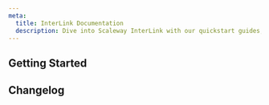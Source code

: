 ```yaml
---
meta:
  title: InterLink Documentation
  description: Dive into Scaleway InterLink with our quickstart guides, how-tos, tutorials and more.
---
```


<ProductHeader 
   productName="InterLink"
   productLogo="interlink"
   description="InterLink lets you create a secure, private connection between your external infrastructure, and your Scaleway VPC."
   url="/network/interlink/quickstart/"
   label="InterLink Quickstart"
/>

## Getting Started

<Grid>
    <SummaryCard
        title="Quickstart"
        icon="rocket"
        description="Learn how to get started with InterLink."
        label="View Quickstart"
        url="/network/interlink/quickstart/"
    />
    <SummaryCard
        title="Concepts"
        icon="info"
        description="Core concepts that give you a better understanding of InterLink."
        label="View Concepts"
        url="/network/interlink/concepts/"
    />
    <SummaryCard
        title="How-tos"
        icon="help-circle-outline"
        description="Check our guides to creating and configuring an InterLink."
        label="View How-tos"
        url="/network/interlink/how-to/"
    />
        <SummaryCard
        title="Additional Content"
        icon="book-open-outline"
        description="Go beyond the basics with detailed, in-depth guides to configuring InterLink."
        label="Read more"
        url="/network/interlink/reference-content/"
    />
</Grid>

<ClickableBanner
    productLogo="cli"
    title="InterLink API"
    description="Manage InterLink using the Scaleway API."
    url="https://www.scaleway.com/en/developers/api/interlink/"
    label="Go to InterLink API"
/>

## Changelog

<ChangelogList
    productName="interlink"
    numberOfChanges={3}
/>